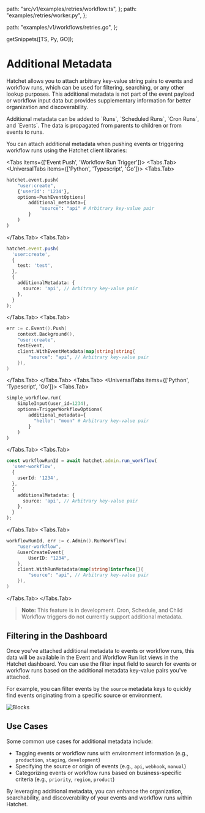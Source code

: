 
  path: "src/v1/examples/retries/workflow.ts",
};
  path: "examples/retries/worker.py",
};

  path: "examples/v1/workflows/retries.go",
};

  getSnippets([TS, Py, GO]);


# Additional Metadata

Hatchet allows you to attach arbitrary key-value string pairs to events and workflow runs, which can be used for filtering, searching, or any other lookup purposes. This additional metadata is not part of the event payload or workflow input data but provides supplementary information for better organization and discoverability.

<Callout type="info">
  Additional metadata can be added to `Runs`, `Scheduled Runs`, `Cron Runs`, and `Events`.
  The data is propagated from parents to children or from events to runs.
</Callout>

You can attach additional metadata when pushing events or triggering workflow runs using the Hatchet client libraries:

<Tabs items={['Event Push', 'Workflow Run Trigger']}>
  <Tabs.Tab>
<UniversalTabs items={['Python', 'Typescript', 'Go']}>
  <Tabs.Tab>
```python
hatchet.event.push(
    "user:create",
    {'userId': '1234'},
    options=PushEventOptions(
        additional_metadata={
            "source": "api" # Arbitrary key-value pair
        }
    )
)
```
  </Tabs.Tab>
  <Tabs.Tab>
```typescript
hatchet.event.push(
  'user:create',
  {
    test: 'test',
  },
  {
    additionalMetadata: {
      source: 'api', // Arbitrary key-value pair
    },
  }
);
```
  </Tabs.Tab>
  <Tabs.Tab>
```go
err := c.Event().Push(
    context.Background(),
    "user:create",
    testEvent,
    client.WithEventMetadata(map[string]string{
        "source": "api", // Arbitrary key-value pair
    }),
)
```
  </Tabs.Tab>
</UniversalTabs>
  </Tabs.Tab>
  <Tabs.Tab>
<UniversalTabs items={['Python', 'Typescript', 'Go']}>
  <Tabs.Tab>
```python
simple_workflow.run(
    SimpleInput(user_id=1234),
    options=TriggerWorkflowOptions(
        additional_metadata={
          "hello": "moon" # Arbitrary key-value pair
        }
    )
)
```
  </Tabs.Tab>
  <Tabs.Tab>
```typescript
const workflowRunId = await hatchet.admin.run_workflow(
  'user-workflow',
  {
    userId: '1234',
  },
  {
    additionalMetadata: {
      source: 'api', // Arbitrary key-value pair
    },
  }
);
```
  </Tabs.Tab>
  <Tabs.Tab>
```go
workflowRunId, err := c.Admin().RunWorkflow(
    "user-workflow",
    &userCreateEvent{
        UserID: "1234",
    },
    client.WithRunMetadata(map[string]interface{}{
        "source": "api", // Arbitrary key-value pair
    }),
)
```
  </Tabs.Tab>
</UniversalTabs>
  </Tabs.Tab>
</Tabs>

> **Note:** This feature is in development. Cron, Schedule, and Child Workflow triggers do not currently support additional metadata.

## Filtering in the Dashboard

Once you've attached additional metadata to events or workflow runs, this data will be available in the Event and Workflow Run list views in the Hatchet dashboard. You can use the filter input field to search for events or workflow runs based on the additional metadata key-value pairs you've attached.

For example, you can filter events by the `source` metadata keys to quickly find events originating from a specific source or environment.

![Blocks](/addl-meta.gif)

## Use Cases

Some common use cases for additional metadata include:

- Tagging events or workflow runs with environment information (e.g., `production`, `staging`, `development`)
- Specifying the source or origin of events (e.g., `api`, `webhook`, `manual`)
- Categorizing events or workflow runs based on business-specific criteria (e.g., `priority`, `region`, `product`)

By leveraging additional metadata, you can enhance the organization, searchability, and discoverability of your events and workflow runs within Hatchet.
